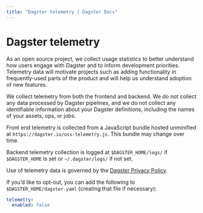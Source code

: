 ```yaml
---
title: "Dagster telemetry | Dagster Docs"
---
```


# Dagster telemetry

As an open source project, we collect usage statistics to better understand how users engage with Dagster and to inform development priorities. Telemetry data will motivate projects such as adding functionality in frequently-used parts of the product and will help us understand adoption of new features.

We collect telemetry from both the frontend and backend. We do not collect any data processed by Dagster pipelines, and we do not collect any identifiable information about your Dagster definitions, including the names of your assets, ops, or jobs.

Front end telemetry is collected from a JavaScript bundle hosted unminified at `https://dagster.io/oss-telemetry.js`. This bundle may change over time.

Backend telemetry collection is logged at `$DAGSTER_HOME/logs/` if `$DAGSTER_HOME` is set or `~/.dagster/logs/` if not set.

Use of telemetry data is governed by the [Dagster Privacy Policy](https://dagster.io/privacy).

If you’d like to opt-out, you can add the following to `$DAGSTER_HOME/dagster.yaml` (creating that file if necessary):

```yaml
telemetry:
  enabled: false
```
